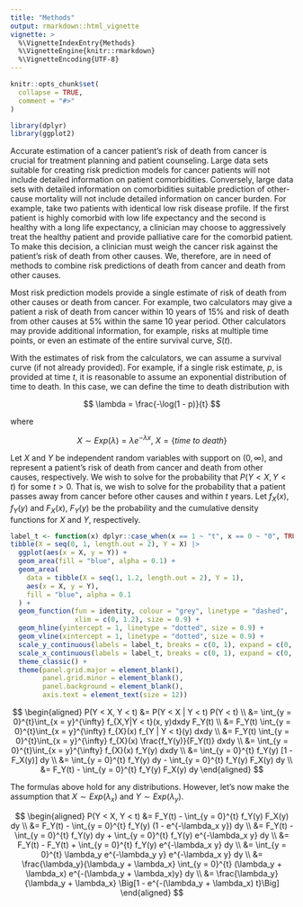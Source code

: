 ```yaml
---
title: "Methods"
output: rmarkdown::html_vignette
vignette: >
  %\VignetteIndexEntry{Methods}
  %\VignetteEngine{knitr::rmarkdown}
  %\VignetteEncoding{UTF-8}
---
```


```r
knitr::opts_chunk$set(
  collapse = TRUE,
  comment = "#>"
)
```

```r
library(dplyr)
library(ggplot2)
```

Accurate estimation of a cancer patient's risk of death from cancer is crucial for treatment planning and patient counseling.
Large data sets suitable for creating risk prediction models for cancer patients will not include detailed information on patient comorbidities.
Conversely, large data sets with detailed information on comorbidities suitable prediction of other-cause mortality will not include detailed information on cancer burden. For example, take two patients with identical low risk disease profile.
If the first patient is highly comorbid with low life expectancy and the second is healthy with a long life expectancy, a clinician may choose to aggressively treat the healthy patient and provide palliative care for the comorbid patient.
To make this decision, a clinician must weigh the cancer risk against the patient's risk of death from other causes.
We, therefore, are in need of methods to combine risk predictions of death from cancer and death from other causes.

Most risk prediction models provide a single estimate of risk of death from other causes or death from cancer.
For example, two calculators may give a patient a risk of death from cancer within 10 years of 15% and risk of death from other causes at 5% within the same 10 year period.
Other calculators may provide additional information, for example, risks at multiple time points, or even an estimate of the entire survival curve, $S(t)$.

With the estimates of risk from the calculators, we can assume a survival curve (if not already provided).
For example, if a single risk estimate, $p$, is provided at time $t$, it is reasonable to assume an exponential distribution of time to death. In this case, we can define the time to death distribution with

$$
\lambda = \frac{-\log(1 - p)}{t}
$$

where

$$
X \sim Exp(\lambda) = \lambda e^{-\lambda x},\ X = \{time\ to\ death\}
$$

Let $X$ and $Y$ be independent random variables with support on $(0, \infty)$, and represent a patient's risk of death from cancer and death from other causes, respectively.
We wish to solve for the probability that $P(Y < X, Y < t)$ for some $t > 0$.
That is, we wish to solve for the probability that a patient passes away from cancer before other causes and within $t$ years.
Let $f_X(x)$, $f_Y(y)$ and $F_X(x)$, $F_Y(y)$ be the probability and the cumulative density functions for $X$ and $Y$, respectively.

```r
label_t <- function(x) dplyr::case_when(x == 1 ~ "t", x == 0 ~ "0", TRUE ~ "")
tibble(X = seq(0, 1, length.out = 2), Y = X) |>
  ggplot(aes(x = X, y = Y)) +
  geom_area(fill = "blue", alpha = 0.1) +
  geom_area(
    data = tibble(X = seq(1, 1.2, length.out = 2), Y = 1),
    aes(x = X, y = Y),
    fill = "blue", alpha = 0.1
  ) +
  geom_function(fun = identity, colour = "grey", linetype = "dashed", 
                xlim = c(0, 1.2), size = 0.9) +
  geom_hline(yintercept = 1, linetype = "dotted", size = 0.9) +
  geom_vline(xintercept = 1, linetype = "dotted", size = 0.9) +
  scale_y_continuous(labels = label_t, breaks = c(0, 1), expand = c(0, 0)) +
  scale_x_continuous(labels = label_t, breaks = c(0, 1), expand = c(0, 0)) +
  theme_classic() +
  theme(panel.grid.major = element_blank(), 
        panel.grid.minor = element_blank(),
        panel.background = element_blank(), 
        axis.text = element_text(size = 12))
```


$$
\begin{aligned}
P(Y < X, Y < t) &= P(Y < X | Y < t) P(Y < t) \\
&= \int_{y = 0}^{t}\int_{x = y}^{\infty} f_{X,Y|Y < t}(x, y)dxdy F_Y(t) \\
&= F_Y(t) \int_{y = 0}^{t}\int_{x = y}^{\infty} f_{X}(x) f_{Y | Y < t}(y) dxdy \\
&= F_Y(t) \int_{y = 0}^{t}\int_{x = y}^{\infty} f_{X}(x) \frac{f_Y(y)}{F_Y(t)} dxdy \\
&= \int_{y = 0}^{t}\int_{x = y}^{\infty} f_{X}(x) f_Y(y) dxdy \\
&= \int_{y = 0}^{t} f_Y(y) [1 - F_X(y)] dy \\
&= \int_{y = 0}^{t} f_Y(y) dy - \int_{y = 0}^{t} f_Y(y) F_X(y) dy \\
&= F_Y(t) - \int_{y = 0}^{t} f_Y(y) F_X(y) dy 
\end{aligned}
$$

The formulas above hold for any distributions.
However, let's now make the assumption that $X \sim Exp(\lambda_x)$ and $Y \sim Exp(\lambda_y)$.

$$
\begin{aligned}
P(Y < X, Y < t) &= F_Y(t) - \int_{y = 0}^{t} f_Y(y) F_X(y) dy \\
&= F_Y(t) - \int_{y = 0}^{t} f_Y(y) (1 - e^{-\lambda_x y}) dy \\
&= F_Y(t) - \int_{y = 0}^{t} f_Y(y) dy + \int_{y = 0}^{t} f_Y(y) e^{-\lambda_x y} dy \\
&= F_Y(t) - F_Y(t) + \int_{y = 0}^{t} f_Y(y) e^{-\lambda_x y} dy \\
&= \int_{y = 0}^{t} \lambda_y e^{-\lambda_y y} e^{-\lambda_x y} dy \\
&= \frac{\lambda_y}{\lambda_y + \lambda_x} \int_{y = 0}^{t} (\lambda_y + \lambda_x) e^{-(\lambda_y + \lambda_x)y} dy \\
&= \frac{\lambda_y}{\lambda_y + \lambda_x} \Big[1 - e^{-(\lambda_y + \lambda_x) t}\Big]
\end{aligned}
$$

